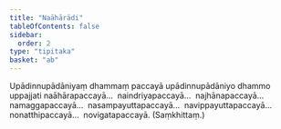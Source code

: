 ```yaml
---
title: "Naāhārādi"
tableOfContents: false
sidebar:
  order: 2
type: "tipitaka"
basket: "ab"
---
```



<DynamicBreadcrumb />

<Division number="42">

<Paragraph number="2582">
Upādinnupādāniyaṃ dhammaṃ paccayā upādinnupādāniyo dhammo uppajjati naāhārapaccayā…  naindriyapaccayā…  najhānapaccayā…  namaggapaccayā…  nasampayuttapaccayā…  navippayuttapaccayā…  nonatthipaccayā…  novigatapaccayā. (Saṃkhittaṃ.)
</Paragraph>
</Division>